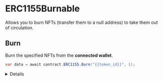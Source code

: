 
# ERC1155Burnable

Allows you to burn NFTs (transfer them to a null address) to take them out of circulation.

## Burn

Burn the specified NFTs from the **connected wallet**.

```csharp
var data = await contract.ERC1155.Burn("{{token_id}}", 1);
```

<Details summary="Configuration">

#### tokenId

The token ID of the NFT(s) you want to burn.

Must be a `string`.

#### amount

The amount of the NFT you want to burn of the specified token ID.

Must be an `int`.

</Details>
